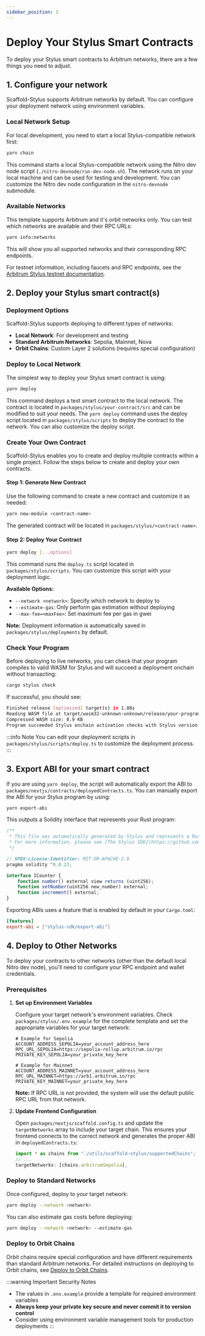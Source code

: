 ```yaml
---
sidebar_position: 1
---
```


# Deploy Your Stylus Smart Contracts

To deploy your Stylus smart contracts to Arbitrum networks, there are a few things you need to adjust.

## 1. Configure your network

Scaffold-Stylus supports Arbitrum networks by default. You can configure your deployment network using environment variables.

### Local Network Setup

For local development, you need to start a local Stylus-compatible network first:

```bash
yarn chain
```

This command starts a local Stylus-compatible network using the Nitro dev node script (`./nitro-devnode/run-dev-node.sh`). The network runs on your local machine and can be used for testing and development. You can customize the Nitro dev node configuration in the `nitro-devnode` submodule.

### Available Networks

This template supports Arbitrum and it's orbit networks only. You can test which networks are available and their RPC URLs:

```bash
yarn info:networks
```

This will show you all supported networks and their corresponding RPC endpoints.

For testnet information, including faucets and RPC endpoints, see the [Arbitrum Stylus testnet documentation](https://docs.arbitrum.io/stylus/reference/testnet-information).

## 2. Deploy your Stylus smart contract(s)

### Deployment Options

Scaffold-Stylus supports deploying to different types of networks:

- **Local Network**: For development and testing
- **Standard Arbitrum Networks**: Sepolia, Mainnet, Nova
- **Orbit Chains**: Custom Layer 2 solutions (requires special configuration)

### Deploy to Local Network

The simplest way to deploy your Stylus smart contract is using:

```bash
yarn deploy
```

This command deploys a test smart contract to the local network. The contract is located in `packages/stylus/your-contract/src` and can be modified to suit your needs. The `yarn deploy` command uses the deploy script located in `packages/stylus/scripts` to deploy the contract to the network. You can also customize the deploy script.

### Create Your Own Contract

Scaffold-Stylus enables you to create and deploy multiple contracts within a single project. Follow the steps below to create and deploy your own contracts.

#### Step 1: Generate New Contract

Use the following command to create a new contract and customize it as needed:

```bash
yarn new-module <contract-name>
```

The generated contract will be located in `packages/stylus/<contract-name>`.

#### Step 2: Deploy Your Contract

```bash
yarn deploy [...options]
```

This command runs the `deploy.ts` script located in `packages/stylus/scripts`. You can customize this script with your deployment logic.

**Available Options:**

- `--network <network>`: Specify which network to deploy to
- `--estimate-gas`: Only perform gas estimation without deploying
- `--max-fee=<maxFee>`: Set maximum fee per gas in gwei

**Note:** Deployment information is automatically saved in `packages/stylus/deployments` by default.

### Check Your Program

Before deploying to live networks, you can check that your program compiles to valid WASM for Stylus and will succeed a deployment onchain without transacting:

```bash
cargo stylus check
```

If successful, you should see:

```bash
Finished release [optimized] target(s) in 1.88s
Reading WASM file at target/wasm32-unknown-unknown/release/your-program.wasm
Compressed WASM size: 8.9 KB
Program succeeded Stylus onchain activation checks with Stylus version: 1
```

:::info Note
You can edit your deployment scripts in `packages/stylus/scripts/deploy.ts` to customize the deployment process.
:::

## 3. Export ABI for your smart contract

If you are using `yarn deploy`, the script will automatically export the ABI to `packages/nextjs/contracts/deployedContracts.ts`. You can manually export the ABI for your Stylus program by using:

```bash
yarn export-abi
```

This outputs a Solidity interface that represents your Rust program:

```js
/**
 * This file was automatically generated by Stylus and represents a Rust program.
 * For more information, please see [The Stylus SDK](https://github.com/OffchainLabs/stylus-sdk-rs).
 */

// SPDX-License-Identifier: MIT-OR-APACHE-2.0
pragma solidity ^0.8.23;

interface ICounter {
    function number() external view returns (uint256);
    function setNumber(uint256 new_number) external;
    function increment() external;
}
```

Exporting ABIs uses a feature that is enabled by default in your `Cargo.toml`:

```toml
[features]
export-abi = ["stylus-sdk/export-abi"]
```

## 4. Deploy to Other Networks

To deploy your contracts to other networks (other than the default local Nitro dev node), you'll need to configure your RPC endpoint and wallet credentials.

### Prerequisites

1. **Set up Environment Variables**

   Configure your target network's environment variables. Check `packages/stylus/.env.example` for the complete template and set the appropriate variables for your target network:

   ```env
   # Example for Sepolia
   ACCOUNT_ADDRESS_SEPOLIA=your_account_address_here
   RPC_URL_SEPOLIA=https://sepolia-rollup.arbitrum.io/rpc
   PRIVATE_KEY_SEPOLIA=your_private_key_here

   # Example for Mainnet
   ACCOUNT_ADDRESS_MAINNET=your_account_address_here
   RPC_URL_MAINNET=https://arb1.arbitrum.io/rpc
   PRIVATE_KEY_MAINNET=your_private_key_here
   ```

   **Note:** If RPC URL is not provided, the system will use the default public RPC URL from that network.

2. **Update Frontend Configuration**

   Open `packages/nextjs/scaffold.config.ts` and update the `targetNetworks` array to include your target chain. This ensures your frontend connects to the correct network and generates the proper ABI in `deployedContracts.ts`:

   ```ts
   import * as chains from "./utils/scaffold-stylus/supportedChains";
   // ...
   targetNetworks: [chains.arbitrumSepolia],
   ```

### Deploy to Standard Networks

Once configured, deploy to your target network:

```bash
yarn deploy --network <network>
```

You can also estimate gas costs before deploying:

```bash
yarn deploy --network <network> --estimate-gas
```

### Deploy to Orbit Chains

Orbit chains require special configuration and have different requirements than standard Arbitrum networks. For detailed instructions on deploying to Orbit chains, see [Deploy to Orbit Chains](./deploy-to-orbit-chains).

:::warning Important Security Notes

- The values in `.env.example` provide a template for required environment variables
- **Always keep your private key secure and never commit it to version control**
- Consider using environment variable management tools for production deployments
  :::
